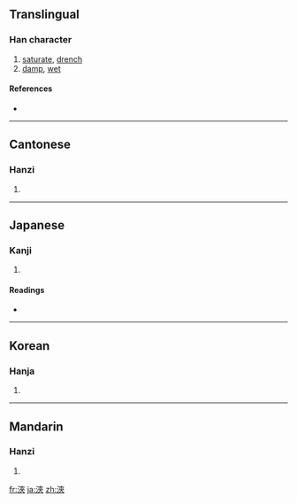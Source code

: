 {{also|浃}}
==Translingual==

===Han character===
{{Han char|rn=85|rad=水|as=07|sn=10|four=3413<sub>8</sub>|canj=水大人人 (EKOO)}}

# [[saturate]], [[drench]]
# [[damp]], [[wet]]

====References====
* {{Han ref|kx=0625.170|dkj=17506|dj=1027.030|hdz=31620.070|uh=6D79|ud=28025|bh=AF48|bd=44872}}

----

==Cantonese==

===Hanzi===
{{yue-hanzi|jyut=|y=jip3|sim=浃}}

# {{defn|Cantonese}}

----

==Japanese==

===Kanji===
{{ja-kanji|grade=|rs=水07}}

# {{defn|Japanese}}

====Readings====
* {{ja-readings|on=[[しょう]] (shō)|kun=[[あまねし]] (amaneshi), [[とおる]] (tooru), [[うるおう]] (uruou)}}

----

==Korean==

===Hanja===
{{ko-hanja|hangeul=협|eumhun=|rv=hyeop|mr=hyŏp|y=hyep}}

# {{defn|Korean}}

----

==Mandarin==

===Hanzi===
{{cmn-hanzi|sim=浃|pin=[[jiā]] ([[jia1]]), [[jiá]] ([[jia2]])|wg=chia<sup>1</sup>, chia<sup>2</sup>}}

# {{defn|Mandarin}}

[[fr:浹]]
[[ja:浹]]
[[zh:浹]]